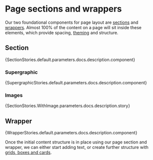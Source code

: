 
<Meta title="Guides/Page sections and wrappers" />

# Page sections and wrappers

Our two foundational components for page layout are [sections](?path=/docs/components-canvas-section--docs) 
and [wrappers](?path=/docs/components-composition-wrapper--docs). Almost 100% of the content on a page will 
sit inside these elements, which provide spacing, [theming](?path=/docs/foundations-utilities-theme--docs) 
and structure.

## Section 

<Markdown>{SectionStories.default.parameters.docs.description.component}</Markdown>

<Canvas
  of={SectionStories.Section}
/>

### Supergraphic

<Markdown>{SupergraphicStories.default.parameters.docs.description.component}</Markdown>

<Canvas
  of={SupergraphicStories.Supergraphic}
/>

### Images

<Markdown>{SectionStories.WithImage.parameters.docs.description.story}</Markdown>

<Canvas
  of={SectionStories.WithImage}
/>

<Canvas
  of={SectionStories.WithNestedImage}
/>



## Wrapper

<Markdown>{WrapperStories.default.parameters.docs.description.component}</Markdown>

<docs-fullscreen-story>
  <Canvas
    of={WrapperStories.SizesStory}
  />
</docs-fullscreen-story>

Once the initial content structure is in place using our page section and wrapper, we can either
start adding text, or create further structure with 
[grids, boxes and cards](?path=/docs/guides-grids-boxes-and-cards--docs).